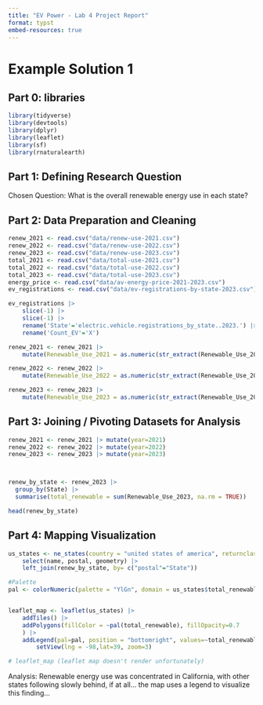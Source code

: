 ```yaml
---
title: "EV Power - Lab 4 Project Report"
format: typst
embed-resources: true
---
```


# Example Solution 1

## **Part 0: libraries**

```r
library(tidyverse)
library(devtools)
library(dplyr)
library(leaflet)
library(sf)
library(rnaturalearth)
```

## **Part 1:** **Defining Research Question**

Chosen Question:  What is the overall renewable energy use in each state?

## **Part 2: Data Preparation and Cleaning**

```r
renew_2021 <- read.csv("data/renew-use-2021.csv")
renew_2022 <- read.csv("data/renew-use-2022.csv")
renew_2023 <- read.csv("data/renew-use-2023.csv")
total_2021 <- read.csv("data/total-use-2021.csv")
total_2022 <- read.csv("data/total-use-2022.csv")
total_2023 <- read.csv("data/total-use-2023.csv")
energy_price <- read.csv("data/av-energy-price-2021-2023.csv")
ev_registrations <- read.csv("data/ev-registrations-by-state-2023.csv")

ev_registrations |> 
    slice(-1) |>
    slice(-1) |>
    rename('State'='electric.vehicle.registrations_by_state..2023.') |>
    rename('Count_EV'='X')

renew_2021 <- renew_2021 |>
    mutate(Renewable_Use_2021 = as.numeric(str_extract(Renewable_Use_2021, "[0-9]+\\.?[0-9]*")))

renew_2022 <- renew_2022 |>
    mutate(Renewable_Use_2022 = as.numeric(str_extract(Renewable_Use_2022, "[0-9]+\\.?[0-9]*")))

renew_2023 <- renew_2023 |>
    mutate(Renewable_Use_2023 = as.numeric(str_extract(Renewable_Use_2023, "[0-9]+\\.?[0-9]*")))

```

## **Part 3: Joining / Pivoting Datasets for Analysis**

```r
renew_2021 <- renew_2021 |> mutate(year=2021)
renew_2022 <- renew_2022 |> mutate(year=2022)
renew_2023 <- renew_2023 |> mutate(year=2023)



renew_by_state <- renew_2023 |>
  group_by(State) |>
  summarise(total_renewable = sum(Renewable_Use_2023, na.rm = TRUE))

head(renew_by_state)

```

## **Part 4: Mapping Visualization**

```r

us_states <- ne_states(country = "united states of america", returnclass = "sf") |>
    select(name, postal, geometry) |>
    left_join(renew_by_state, by= c("postal"="State"))

#Palette
pal <- colorNumeric(palette = "YlGn", domain = us_states$total_renewable)


leaflet_map <- leaflet(us_states) |>
    addTiles() |>
    addPolygons(fillColor = ~pal(total_renewable), fillOpacity=0.7
    ) |>
    addLegend(pal=pal, position = "bottomright", values=~total_renewable,title = "Renewable Energy Use (2023)", opacity=1) |>
        setView(lng = -98,lat=39, zoom=3)

# leaflet_map (leaflet map doesn't render unfortunately)
```

Analysis: Renewable energy use was concentrated in California, with other states following slowly behind, if at all... the map uses a legend to visualize this finding... 

